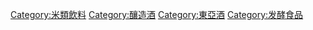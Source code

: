 {{catmore|米酒}}

[[Category:米類飲料|Category:米類飲料]]
[[Category:釀造酒|Category:釀造酒]]
[[Category:東亞酒|Category:東亞酒]]
[[Category:发酵食品|Category:发酵食品]]